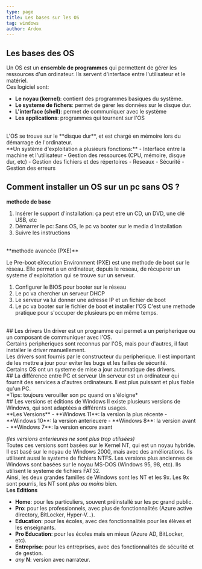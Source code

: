 ```yaml
---
type: page
title: Les bases sur les OS
tag: windows
author: Ardox
---
```


## Les bases des OS
Un OS est un **ensemble de programmes** qui permettent de gérer les ressources d'un ordinateur. Ils servent d'interface entre l'utilisateur et le matériel.
<br />
Ces logiciel sont:
- **Le noyau (kernel)**: contient des programmes basiques du système.
- **Le systeme de fichers**: permet de gérer les données sur le disque dur.
- **L'interface (shell)**: permet de communiquer avec le système
- **Les applications**: programmes qui tournent sur l'OS
<br />
L'OS se trouve sur le **disque dur**, et est chargé en mémoire lors du démarrage de l'ordinateur.
<br />
**Un système d'exploitation a plusieurs fonctions:**
- Interface entre la machine et l'utilisateur
- Gestion des ressources (CPU, mémoire, disque dur, etc)
- Gestion des fichiers et des répertoires
- Reseaux
- Sécurité
- Gestion des erreurs

<div className="seperator" />

## Comment installer un OS sur un pc sans OS ?

**methode de base**
1. Insérer le support d'installation: ça peut etre un CD, un DVD, une clé USB, etc
3. Démarrer le pc: Sans OS, le pc va booter sur le media d'installation
4. Suivre les instructions
<br />
**methode avancée (PXE)**

Le Pre-boot eXecution Environment (PXE) est une methode de boot sur le réseau. Elle permet a un ordinateur, depuis le reseau, de récuperer un systeme d'exploitation qui se trouve sur un serveur.
<br />
1. Configurer le BIOS pour booter sur le réseau
2. Le pc va chercher un serveur DHCP
3. Le serveur va lui donner une adresse IP et un fichier de boot
4. Le pc va booter sur le fichier de boot et installer l'OS
C'est une methode pratique pour s'occuper de plusieurs pc en même temps.
<br />
<div className="seperator" />
## Les drivers
Un driver est un programme qui permet a un peripherique ou un composant de communiquer avec l'OS.
<br />
Certains peripheriques sont reconnus par l'OS, mais pour d'autres, il faut installer le driver manuellement.
<br />
Les drivers sont fournis par le constructeur du peripherique. Il est important de les mettre a jour pour eviter les bugs et les failles de sécurité.
<br />
Certains OS ont un systeme de mise a jour automatique des drivers.
<br />
<div className="seperator" />
## La différence entre PC et serveur
Un serveur est un ordinateur qui fournit des services a d'autres ordinateurs. Il est plus puissant et plus fiable qu'un PC.
<br />
<div className="seperator" />
*Tips: toujours verouiller son pc quand on s'éloigne*
<div className="seperator" />
## Les versions et éditions de Windows
Il existe plusieurs versions de Windows, qui sont adaptées a différents usages.
<br />
**Les Versions**
- **Windows 11**: la version la plus récente
- **Windows 10**: la version anterieuere
- **Windows 8**: la version avant
- **Windows 7**: la version encore avant

*(les versions anterieures ne sont plus trop utilisées)*
<br />
Toutes ces versions sont basées sur le Kernel NT, qui est un noyau hybride. Il est basé sur le noyau de Windows 2000, mais avec des améliorations. Ils utilisent aussi le systeme de fichiers NTFS.
Les versions plus anciennes de Windows sont basées sur le noyau MS-DOS (Windows 95, 98, etc). Ils utilisent le systeme de fichiers FAT32.
<br />
Ainsi, les deux grandes familles de Windows sont les NT et les 9x. Les 9x sont pourris, les NT sont *plus ou moins* bien.
<br />
**Les Editions**
- **Home**: pour les particuliers, souvent préinstallé sur les pc grand public.
- **Pro**: pour les professionnels, avec plus de fonctionnalités (Azure active directory, BitLocker, Hyper-V...).
- **Education**: pour les écoles, avec des fonctionnalités pour les élèves et les enseignants.
- **Pro Education**: pour les écoles mais en mieux (Azure AD, BitLocker, etc).
- **Entreprise**: pour les entreprises, avec des fonctionnalités de sécurité et de gestion.
- *any* **N**: version avec narrateur.

<br />
<div className="seperator" />
